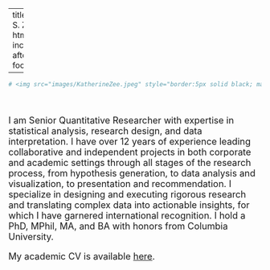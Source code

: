 
---
title: "Katherine S. Zee"
output: 
  html_document:
    includes:
      after_body: footer.html
      
---

<meta name="google-site-verification" content="wPwMCsfS33spjj0K8sfi7p19gqb-Zj8DyKzVJoYaPuU" />

<!-- Global site tag (gtag.js) - Google Analytics -->
<script async src="https://www.googletagmanager.com/gtag/js?id=UA-136620538-1"></script>
<script>
  window.dataLayer = window.dataLayer || [];
  function gtag(){dataLayer.push(arguments);}
  gtag('js', new Date());

  gtag('config', 'UA-136620538-1');
</script>

```r
# <img src="images/KatherineZee.jpeg" style="border:5px solid black; margin-right: 20px" align="right" width = "500">
```


<font size="4"> 
\

I am Senior Quantitative Researcher with expertise in statistical analysis, research design, and data interpretation. I have over 12 years of experience leading collaborative and independent projects in both corporate and academic settings through all stages of the research process, from hypothesis generation, to data analysis and visualization, to presentation and recommendation. I specialize in designing and executing rigorous research and translating complex data into actionable insights, for which I have garnered international recognition. I hold a PhD, MPhil, MA, and BA with honors from Columbia University. 

My academic CV is available [here](files/KatherineZeeCV.pdf){target="_blank"}.

</font>

<br>
<br>
<br>
<br>
<br>
<br>
<br>
<br>
<br>
<br>
<br>

